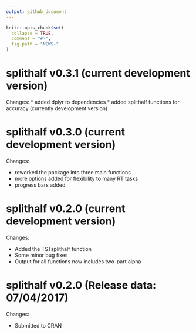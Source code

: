 ```yaml
---
output: github_document
---
```


<!-- NEWS.md is generated from NEWS.Rmd. Please edit that file -->

```r
knitr::opts_chunk$set(
  collapse = TRUE,
  comment = "#>",
  fig.path = "NEWS-"
)
```

splithalf v0.3.1 (current development version)
==============

Changes:
* added dplyr to dependencies
* added splithalf functions for accuracy (currently development version)


splithalf v0.3.0 (current development version)
==============

Changes:

* reworked the package into three main functions
* more options added for flexibility to many RT tasks
* progress bars added


splithalf v0.2.0 (current development version)
==============

Changes:

* Added the TSTsplithalf function
* Some minor bug fixes
* Output for all functions now includes two-part alpha


splithalf v0.2.0 (Release data: 07/04/2017)
==============

Changes:

* Submitted to CRAN

